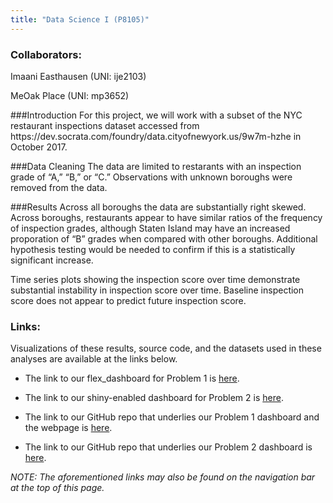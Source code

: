 ```yaml
---
title: "Data Science I (P8105)"
---
```



### Collaborators:

Imaani Easthausen (UNI:  ije2103)

MeOak Place (UNI:  mp3652)

###Introduction
For this project, we will work with a subset of the NYC restaurant inspections dataset accessed from https://dev.socrata.com/foundry/data.cityofnewyork.us/9w7m-hzhe in October 2017. 

###Data Cleaning
The data are limited to restarants with an inspection grade of "A," "B," or "C." Observations with unknown boroughs were removed from the data. 

###Results 
Across all boroughs the data are substantially right skewed. Across boroughs, restaurants appear to have similar ratios of the frequency of inspection grades, although Staten Island may have an increased proporation of "B" grades when compared with other boroughs. Additional hypothesis testing would be needed to confirm if this is a statistically significant increase.

Time series plots showing the inspection score over time demonstrate substantial instability in inspection score over time. Baseline inspection score does not appear to predict future inspection score.

### Links:
Visualizations of these results, source code, and the datasets used in these analyses are available at the links below. 

* The link to our flex_dashboard for Problem 1 is [here](https://ijeasthausen.github.io/p8105_hw6_ije2103/hw6_flexdashboard.html).

* The link to our shiny-enabled dashboard for Problem 2 is [here](https://meoak.shinyapps.io/p8105_hw6_shiny_nyc_rest_insp/).

* The link to our GitHub repo that underlies our Problem 1 dashboard and the webpage is [here](https://github.com/ijeasthausen/p8105_hw6_ije2103).

* The link to our GitHub repo that underlies our Problem 2 dashboard is [here](https://github.com/meoak/p8105_hw6_shiny_nyc_rest_insp).

*NOTE:  The aforementioned links may also be found on the navigation bar at the top of this page.*